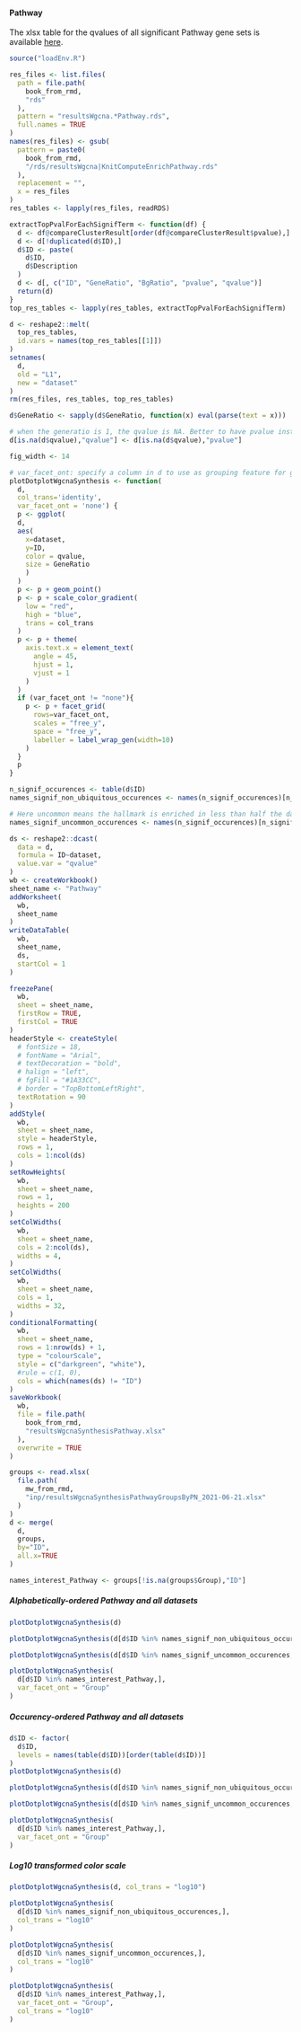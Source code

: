 #### Pathway {#resultsWgcnaSynthesisPathway}

The xlsx table for the qvalues of all significant Pathway gene sets is available [here](resultsWgcnaSynthesisPathway.xlsx).

```r
source("loadEnv.R")
```

```r
res_files <- list.files(
  path = file.path(
    book_from_rmd,
    "rds"
  ),
  pattern = "resultsWgcna.*Pathway.rds",
  full.names = TRUE
)
names(res_files) <- gsub(
  pattern = paste0(
    book_from_rmd,
    "/rds/resultsWgcna|KnitComputeEnrichPathway.rds"
  ),
  replacement = "",
  x = res_files
)
res_tables <- lapply(res_files, readRDS)

extractTopPvalForEachSignifTerm <- function(df) {
  d <- df@compareClusterResult[order(df@compareClusterResult$pvalue),]
  d <- d[!duplicated(d$ID),]
  d$ID <- paste(
    d$ID,
    d$Description
  )
  d <- d[, c("ID", "GeneRatio", "BgRatio", "pvalue", "qvalue")]
  return(d)
}
top_res_tables <- lapply(res_tables, extractTopPvalForEachSignifTerm)

d <- reshape2::melt(
  top_res_tables,
  id.vars = names(top_res_tables[[1]])
)
setnames(
  d,
  old = "L1",
  new = "dataset"
)
rm(res_files, res_tables, top_res_tables)

d$GeneRatio <- sapply(d$GeneRatio, function(x) eval(parse(text = x)))

# when the generatio is 1, the qvalue is NA. Better to have pvalue instead of NA for plotting
d[is.na(d$qvalue),"qvalue"] <- d[is.na(d$qvalue),"pvalue"]

fig_width <- 14

# var_facet_ont: specify a column in d to use as grouping feature for gene sets.
plotDotplotWgcnaSynthesis <- function(
  d,
  col_trans='identity',
  var_facet_ont = 'none') {
  p <- ggplot(
  d,
  aes(
    x=dataset,
    y=ID,
    color = qvalue,
    size = GeneRatio
    )
  )
  p <- p + geom_point()
  p <- p + scale_color_gradient(
    low = "red",
    high = "blue",
    trans = col_trans
  )
  p <- p + theme(
    axis.text.x = element_text(
      angle = 45,
      hjust = 1,
      vjust = 1
    )
  )
  if (var_facet_ont != "none"){
    p <- p + facet_grid(
      rows=var_facet_ont,
      scales = "free_y",
      space = "free_y",
      labeller = label_wrap_gen(width=10)
    )
  }
  p
}

n_signif_occurences <- table(d$ID)
names_signif_non_ubiquitous_occurences <- names(n_signif_occurences)[n_signif_occurences != max(n_signif_occurences)]

# Here uncommon means the hallmark is enriched in less than half the datasets
names_signif_uncommon_occurences <- names(n_signif_occurences)[n_signif_occurences < median(n_signif_occurences)]

ds <- reshape2::dcast(
  data = d,
  formula = ID~dataset,
  value.var = "qvalue"
)
wb <- createWorkbook()
sheet_name <- "Pathway"
addWorksheet(
  wb,
  sheet_name
)
writeDataTable(
  wb,
  sheet_name,
  ds,
  startCol = 1
)

freezePane(
  wb,
  sheet = sheet_name,
  firstRow = TRUE,
  firstCol = TRUE
)
headerStyle <- createStyle(
  # fontSize = 18,
  # fontName = "Arial",
  # textDecoration = "bold",
  # halign = "left",
  # fgFill = "#1A33CC",
  # border = "TopBottomLeftRight",
  textRotation = 90
)
addStyle(
  wb,
  sheet = sheet_name,
  style = headerStyle,
  rows = 1,
  cols = 1:ncol(ds)
)
setRowHeights(
  wb,
  sheet = sheet_name,
  rows = 1,
  heights = 200
)
setColWidths(
  wb,
  sheet = sheet_name,
  cols = 2:ncol(ds),
  widths = 4,
)
setColWidths(
  wb,
  sheet = sheet_name,
  cols = 1,
  widths = 32,
)
conditionalFormatting(
  wb,
  sheet = sheet_name,
  rows = 1:nrow(ds) + 1,
  type = "colourScale",
  style = c("darkgreen", "white"),
  #rule = c(1, 0),
  cols = which(names(ds) != "ID")
)
saveWorkbook(
  wb,
  file = file.path(
    book_from_rmd,
    "resultsWgcnaSynthesisPathway.xlsx"
  ),
  overwrite = TRUE
)

groups <- read.xlsx(
  file.path(
    mw_from_rmd,
    "inp/resultsWgcnaSynthesisPathwayGroupsByPN_2021-06-21.xlsx"
  )
)
d <- merge(
  d,
  groups,
  by="ID",
  all.x=TRUE
)

names_interest_Pathway <- groups[!is.na(groups$Group),"ID"]
```

##### Alphabetically-ordered Pathway and all datasets {#resultsWgcnaSynthesisPathwayAllDatasetsAlphabet}

```r
plotDotplotWgcnaSynthesis(d)
```

```r
plotDotplotWgcnaSynthesis(d[d$ID %in% names_signif_non_ubiquitous_occurences,])
```

```r
plotDotplotWgcnaSynthesis(d[d$ID %in% names_signif_uncommon_occurences,])
```

```r
plotDotplotWgcnaSynthesis(
  d[d$ID %in% names_interest_Pathway,],
  var_facet_ont = "Group"
)
```

##### Occurency-ordered Pathway and all datasets {#resultsWgcnaSynthesisPathwayAllDatasetsOccurencyOrder}

```r
d$ID <- factor(
  d$ID,
  levels = names(table(d$ID))[order(table(d$ID))]
)
plotDotplotWgcnaSynthesis(d)
```

```r
plotDotplotWgcnaSynthesis(d[d$ID %in% names_signif_non_ubiquitous_occurences,])
```

```r
plotDotplotWgcnaSynthesis(d[d$ID %in% names_signif_uncommon_occurences,])
```

```r
plotDotplotWgcnaSynthesis(
  d[d$ID %in% names_interest_Pathway,],
  var_facet_ont = "Group"
)
```

##### Log10 transformed color scale {#resultsWgcnaSynthesisPathwayAllDatasetsOccurencyOrderLog10Trans}

```r
plotDotplotWgcnaSynthesis(d, col_trans = "log10")
```

```r
plotDotplotWgcnaSynthesis(
  d[d$ID %in% names_signif_non_ubiquitous_occurences,],
  col_trans = "log10"
)
```

```r
plotDotplotWgcnaSynthesis(
  d[d$ID %in% names_signif_uncommon_occurences,],
  col_trans = "log10"
)
```

```r
plotDotplotWgcnaSynthesis(
  d[d$ID %in% names_interest_Pathway,],
  var_facet_ont = "Group",
  col_trans = "log10"
)
```

